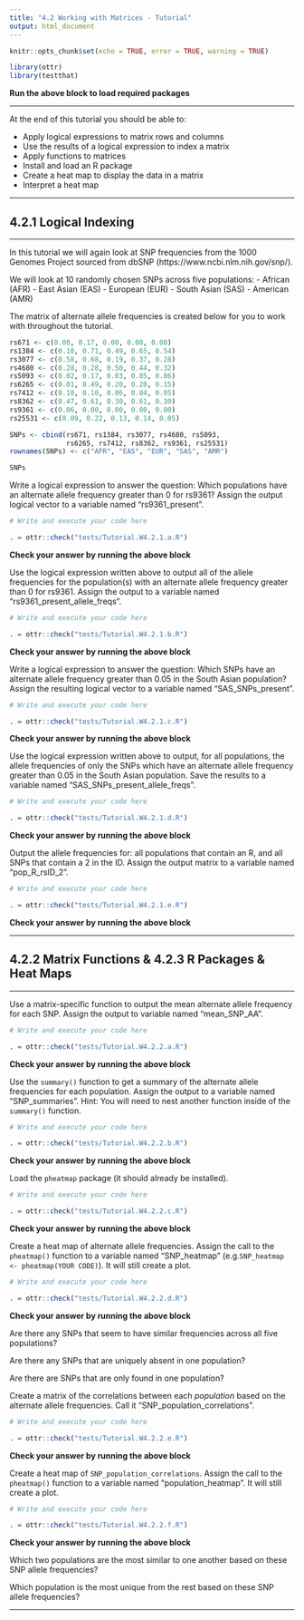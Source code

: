 ```yaml
---
title: "4.2 Working with Matrices - Tutorial"
output: html_document
---
```


```r
knitr::opts_chunk$set(echo = TRUE, error = TRUE, warning = TRUE)

library(ottr)
library(testthat)
```
**Run the above block to load required packages**

---

At the end of this tutorial you should be able to:

* Apply logical expressions to matrix rows and columns
* Use the results of a logical expression to index a matrix
* Apply functions to matrices
* Install and load an R package
* Create a heat map to display the data in a matrix
* Interpret a heat map

---

## 4.2.1 Logical Indexing

---

In this tutorial we will again look at SNP frequencies from the 1000 Genomes Project sourced from dbSNP (https://www.ncbi.nlm.nih.gov/snp/).

We will look at 10 randomly chosen SNPs across five populations:
- African (AFR)
- East Asian (EAS)
- European (EUR)
- South Asian (SAS)
- American (AMR)

The matrix of alternate allele frequencies is created below for you to work with throughout the tutorial.

```r
rs671 <- c(0.00, 0.17, 0.00, 0.00, 0.00)
rs1384 <- c(0.10, 0.71, 0.49, 0.65, 0.54)
rs3077 <- c(0.58, 0.68, 0.19, 0.37, 0.28)
rs4680 <- c(0.28, 0.28, 0.50, 0.44, 0.32)
rs5093 <- c(0.02, 0.17, 0.03, 0.05, 0.06)
rs6265 <- c(0.01, 0.49, 0.20, 0.20, 0.15)
rs7412 <- c(0.10, 0.10, 0.06, 0.04, 0.05)
rs8362 <- c(0.47, 0.61, 0.30, 0.61, 0.30)
rs9361 <- c(0.06, 0.00, 0.00, 0.00, 0.00)
rs25531 <- c(0.09, 0.22, 0.13, 0.14, 0.05)

SNPs <- cbind(rs671, rs1384, rs3077, rs4680, rs5093, 
              rs6265, rs7412, rs8362, rs9361, rs25531)
rownames(SNPs) <- c("AFR", "EAS", "EUR", "SAS", "AMR")

SNPs
```

Write a logical expression to answer the question: Which populations have an alternate allele frequency greater than 0 for rs9361? Assign the output logical vector to a variable named "rs9361_present".

```r
# Write and execute your code here

```

```r
. = ottr::check("tests/Tutorial.W4.2.1.a.R")
```
**Check your answer by running the above block** 

Use the logical expression written above to output all of the allele frequencies for the population(s) with an alternate allele frequency greater than 0 for rs9361. Assign the output to a variable named "rs9361_present_allele_freqs".

```r
# Write and execute your code here

```

```r
. = ottr::check("tests/Tutorial.W4.2.1.b.R")
```
**Check your answer by running the above block** 

Write a logical expression to answer the question: Which SNPs have an alternate allele frequency greater than 0.05 in the South Asian population? Assign the resulting logical vector to a variable named "SAS_SNPs_present".

```r
# Write and execute your code here

```

```r
. = ottr::check("tests/Tutorial.W4.2.1.c.R")
```
**Check your answer by running the above block** 

Use the logical expression written above to output, for all populations, the allele frequencies of only the SNPs which have an alternate allele frequency greater than 0.05 in the South Asian population. Save the results to a variable named "SAS_SNPs_present_allele_freqs".

```r
# Write and execute your code here

```

```r
. = ottr::check("tests/Tutorial.W4.2.1.d.R")
```
**Check your answer by running the above block** 

Output the allele frequencies for: all populations that contain an R, and all SNPs that contain a 2 in the ID. Assign the output matrix to a variable named "pop_R_rsID_2".

```r
# Write and execute your code here

```

```r
. = ottr::check("tests/Tutorial.W4.2.1.e.R")
```
**Check your answer by running the above block** 

---

## 4.2.2 Matrix Functions & 4.2.3 R Packages & Heat Maps

---

Use a matrix-specific function to output the mean alternate allele frequency for each SNP. Assign the output to variable named "mean_SNP_AA".

```r
# Write and execute your code here

```

```r
. = ottr::check("tests/Tutorial.W4.2.2.a.R")
```
**Check your answer by running the above block** 

Use the `summary()` function to get a summary of the alternate allele frequencies for each population. Assign the output to a variable named "SNP_summaries". 
Hint: You will need to nest another function inside of the `summary()` function.

```r
# Write and execute your code here

```

```r
. = ottr::check("tests/Tutorial.W4.2.2.b.R")
```
**Check your answer by running the above block** 

Load the `pheatmap` package (it should already be installed).

```r
# Write and execute your code here

```

```r
. = ottr::check("tests/Tutorial.W4.2.2.c.R")
```
**Check your answer by running the above block** 

Create a heat map of alternate allele frequencies. Assign the call to the `pheatmap()` function to a variable named "SNP_heatmap" (e.g.` SNP_heatmap <- pheatmap(YOUR CODE)`). It will still create a plot.

```r
# Write and execute your code here

```

```r
. = ottr::check("tests/Tutorial.W4.2.2.d.R")
```
**Check your answer by running the above block** 

Are there any SNPs that seem to have similar frequencies across all five populations?

Are there any SNPs that are uniquely absent in one population?

Are there are SNPs that are only found in one population?

Create a matrix of the correlations between each *population* based on the alternate allele frequencies. Call it "SNP_population_correlations".

```r
# Write and execute your code here

```

```r
. = ottr::check("tests/Tutorial.W4.2.2.e.R")
```
**Check your answer by running the above block** 

Create a heat map of `SNP_population_correlations`. Assign the call to the `pheatmap()` function to a variable named "population_heatmap". It will still create a plot.

```r
# Write and execute your code here

```

```r
. = ottr::check("tests/Tutorial.W4.2.2.f.R")
```
**Check your answer by running the above block** 

Which two populations are the most similar to one another based on these SNP allele frequencies?

Which population is the most unique from the rest based on these SNP allele frequencies?

---